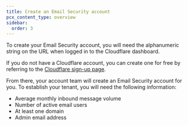 ```yaml
---
title: Create an Email Security account
pcx_content_type: overview
sidebar:
  order: 3
---
```


To create your Email Security account, you will need the alphanumeric string on the URL when logged in to the Cloudflare dashboard.

If you do not have a Cloudflare account, you can create one for free by referring to the [Cloudflare sign-up page](https://dash.cloudflare.com/sign-up).

From there, your account team will create an Email Security account for you. To establish your tenant, you will need the following information:

- Average monthly inbound message volume
- Number of active email users
- At least one domain
- Admin email address